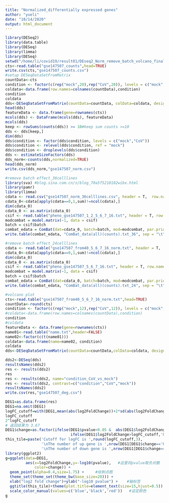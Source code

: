 ```yaml
---
title: "Normalized_differentially expressed genes"
author: "yueli"
date: "10/14/2020"
output: html_document
---
```


```r

library(DESeq2)
library(data.table)
library(DESeq)
library(limma)
library(DESeq)
setwd("/home/li/covid19/result01/DEseq2_Norm_remove_batch_volcano_finalized")
cts<-read.table("gse147507_counts",head=TRUE)
write.csv(cts,"gse147507_counts.csv")
#setup DESeqDataSetFromMatrix
countData<-cts
condition <- factor(c(rep("mock",20),rep("CoV",20)), levels = c("mock","CoV"))
coldata<-data.frame(row.names=colnames(countData),condition)
condition
coldata
dds<-DESeqDataSetFromMatrix(countData=countData, colData=coldata, design=~condition)
head(dds)
featureData <- data.frame(gene=rownames(cts))
mcols(dds) <- DataFrame(mcols(dds), featureData)
mcols(dds)
keep <- rowSums(counts(dds)) >= 10#keep sum counts >=10
dds <- dds[keep,]
dim(dds)
dds$condition <- factor(dds$condition, levels = c("mock","CoV"))
dds$condition <- relevel(dds$condition, ref = "mock")
dds$condition <- droplevels(dds$condition)
dds <- estimateSizeFactors(dds)
dds_norm<-counts(dds,normalized=TRUE)
head(dds_norm)
write.csv(dds_norm,"gse147507_norm.csv")

#remove batch effect_36celllines
library(sva) #blog.sina.com.cn/s/blog_70a5f5210102wibx.html
library(pamr)
library(limma)
cdata <- read.csv("gse147507_norm_36celllines.csv", header = T,  row.names = 1)
cdata_0<-cdata[apply(cdata==0,1,sum)!=ncol(cdata),]
dim(cdata_0)
cdata_0 <- as.matrix(cdata_0)
csif <- read.table("pheno_gse147507_1_2_5_6_7_16.txt", header = T, row.names = 1)
modcombat = model.matrix(~1, data = csif)
batch = csif$batch
combat_edata = ComBat(dat=cdata_0, batch=batch, mod=modcombat, par.prior=TRUE, prior.plots=F)
write.table(combat_edata, "ComBat_data(all)(counts).txt_36", sep = "\t", quote = F)

#remove batch effect_24celllines
cdata <- read.table("gse147507_from40_5_6_7_16_norm.txt", header = T,  row.names = 1)
cdata_0<-cdata[apply(cdata==0,1,sum)!=ncol(cdata),]
dim(cdata_0)
cdata_0 <- as.matrix(cdata_0)
csif <- read.table("pheno_gse147507_5_6_7_16.txt", header = T, row.names = 1)
modcombat = model.matrix(~1, data = csif)
batch = csif$batch
combat_edata = ComBat(dat=cdata_0, batch=batch, mod=modcombat, par.prior=TRUE, prior.plots=F)
write.table(combat_edata, "ComBat_data(all)(counts).txt_24", sep = "\t", quote = F)

#volcano plot
cts<-read.table("gse147507_from40_5_6_7_16_norm.txt",head=TRUE)
countData<-round(cts)
condition <- factor(c(rep("mock",12),rep("CoV",12)), levels = c("mock","CoV"))
#coldata<-data.frame(row.names=colnames(countData),condition)
condition
#coldata
featureData <- data.frame(gene=rownames(cts))
name01<-read.table("name.txt",header=FALSE)
name02<-factor(c(t(name01)))
coldata<-data.frame(name=name02, condition)
coldata
dds<-DESeqDataSetFromMatrix(countData=countData,colData=coldata, design=~condition)

dds2<-DESeq(dds)
resultsNames(dds2)
res <- results(dds2)
res
res <- results(dds2, name="condition_CoV_vs_mock")
res <- results(dds2, contrast=c("condition","CoV","mock"))
resultsNames(dds2)
write.csv(res,"gse147507_deg.csv")

DEG1=as.data.frame(res)
DEG1=na.omit(DEG1)
logFC_cutoff=with(DEG1,mean(abs(log2FoldChange))+2*sd(abs(log2FoldChange)))
logFC_cutoff
2^logFC_cutoff   
# 返回结果为 3.67
DEG1$change=as.factor(ifelse(DEG1$pvalue<0.05 &  abs(DEG1$log2FoldChange)>logFC_cutoff,
                             ifelse(DEG1$log2FoldChange>logFC_cutoff,'UP','DOWN'),'NOT'))
this_tile=paste('Cutoff for logFC is ',round(logFC_cutoff,3),
                '\nThe number of up gene is ',nrow(DEG1[DEG1$change=='UP',]),
                '\nThe number of down gene is ',nrow(DEG1[DEG1$change=='DOWN',]))
library(ggplot2)
g=ggplot(data=DEG1,
         aes(x=log2FoldChange,y=-log10(pvalue),   #这里将pvalue取负对数
             color=change)) +
  geom_point(alpha=0.4,size=1.75) +     #绘制点图
  theme_set(theme_set(theme_bw(base_size=20))) +
  xlab("log2 fold change")+ylab("-log10 pvalue") +    #轴标签
  ggtitle(this_tile)+theme(plot.title=element_text(size=15,hjust=0.5)) +
  scale_color_manual(values=c('blue','black','red'))   #设定颜色
g



```

